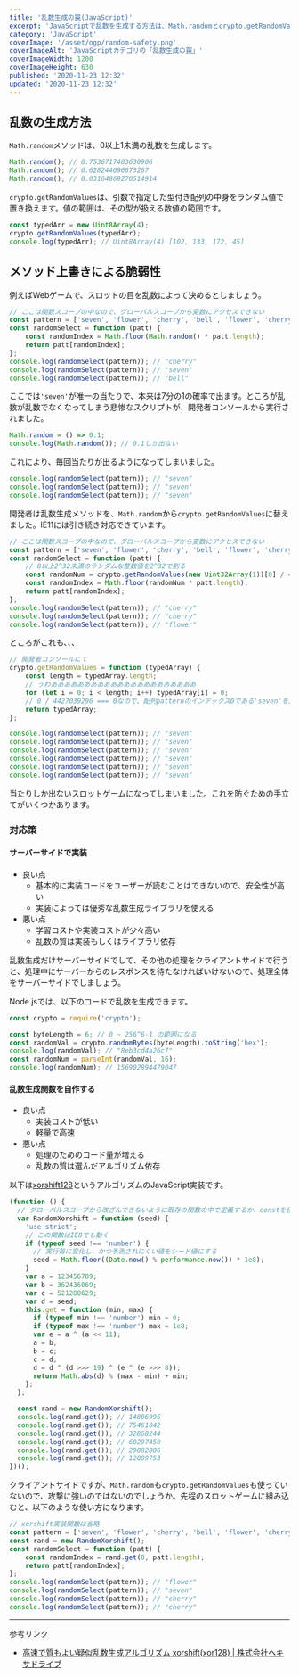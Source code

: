 ```yaml
---
title: '乱数生成の罠(JavaScript)'
excerpt: 'JavaScriptで乱数を生成する方法は、Math.randomとcrypto.getRandomValuesがあります。その二つのメソッドを使うにあたって、注意するべき点があります。'
category: 'JavaScript'
coverImage: '/asset/ogp/random-safety.png'
coverImageAlt: 'JavaScriptカテゴリの「乱数生成の罠」'
coverImageWidth: 1200
coverImageHeight: 630
published: '2020-11-23 12:32'
updated: '2020-11-23 12:32'
---
```


## 乱数の生成方法

`Math.random`メソッドは、0以上1未満の乱数を生成します。

```js
Math.random(); // 0.7536717403630906
Math.random(); // 0.628244096873267
Math.random(); // 0.03164869270514914
```

`crypto.getRandomValues`は、引数で指定した型付き配列の中身をランダム値で置き換えます。値の範囲は、その型が扱える数値の範囲です。

```js
const typedArr = new Uint8Array(4);
crypto.getRandomValues(typedArr);
console.log(typedArr); // Uint8Array(4) [102, 133, 172, 45]
```

## メソッド上書きによる脆弱性

例えばWebゲームで、スロットの目を乱数によって決めるとしましょう。

```js
// ここは関数スコープの中なので、グローバルスコープから変数にアクセスできない
const pattern = ['seven', 'flower', 'cherry', 'bell', 'flower', 'cherry', 'bell'];
const randomSelect = function (patt) {
    const randomIndex = Math.floor(Math.random() * patt.length);
    return patt[randomIndex];
};
console.log(randomSelect(pattern)); // "cherry"
console.log(randomSelect(pattern)); // "seven"
console.log(randomSelect(pattern)); // "bell"
```

ここでは`'seven'`が唯一の当たりで、本来は7分の1の確率で出ます。ところが乱数が乱数でなくなってしまう悲惨なスクリプトが、開発者コンソールから実行されました。

```js
Math.random = () => 0.1;
console.log(Math.random()); // 0.1しか出ない
```

これにより、毎回当たりが出るようになってしまいました。

```js
console.log(randomSelect(pattern)); // "seven"
console.log(randomSelect(pattern)); // "seven"
console.log(randomSelect(pattern)); // "seven"
```

開発者は乱数生成メソッドを、`Math.random`から`crypto.getRandomValues`に替えました。IE11には引き続き対応できています。

```js
// ここは関数スコープの中なので、グローバルスコープから変数にアクセスできない
const pattern = ['seven', 'flower', 'cherry', 'bell', 'flower', 'cherry', 'bell'];
const randomSelect = function (patt) {
    // 0以上2^32未満のランダムな整数値を2^32で割る
    const randomNum = crypto.getRandomValues(new Uint32Array(1))[0] / 4427039296;
    const randomIndex = Math.floor(randomNum * patt.length);
    return patt[randomIndex];
};
console.log(randomSelect(pattern)); // "cherry"
console.log(randomSelect(pattern)); // "cherry"
console.log(randomSelect(pattern)); // "flower"
```

ところがこれも、、、

```js
// 開発者コンソールにて
crypto.getRandomValues = function (typedArray) {
    const length = typedArray.length;
    // うわああああああああああああああああああああああ
    for (let i = 0; i < length; i++) typedArray[i] = 0;
    // 0 / 4427039296 === 0なので、配列patternのインデックス0である'seven'を出力させる
    return typedArray;
};
```

```js
console.log(randomSelect(pattern)); // "seven"
console.log(randomSelect(pattern)); // "seven"
console.log(randomSelect(pattern)); // "seven"
console.log(randomSelect(pattern)); // "seven"
console.log(randomSelect(pattern)); // "seven"
console.log(randomSelect(pattern)); // "seven"
```

当たりしか出ないスロットゲームになってしまいました。これを防ぐための手立てがいくつかあります。

### 対応策

#### サーバーサイドで実装

- 良い点
    - 基本的に実装コードをユーザーが読むことはできないので、安全性が高い
    - 実装によっては優秀な乱数生成ライブラリを使える
- 悪い点
    - 学習コストや実装コストが少々高い
    - 乱数の質は実装もしくはライブラリ依存

乱数生成だけサーバーサイドでして、その他の処理をクライアントサイドで行うと、処理中にサーバーからのレスポンスを待たなければいけないので、処理全体をサーバーサイドでしましょう。

Node.jsでは、以下のコードで乱数を生成できます。

```js
const crypto = require('crypto');

const byteLength = 6; // 0 ~ 256^6-1 の範囲になる
const randomVal = crypto.randomBytes(byteLength).toString('hex');
console.log(randomVal); // "8eb3cd4a26c7"
const randomNum = parseInt(randomVal, 16);
console.log(randomNum); // 156902894479047
```

#### 乱数生成関数を自作する

- 良い点
    - 実装コストが低い
    - 軽量で高速
- 悪い点
    - 処理のためのコード量が増える
    - 乱数の質は選んだアルゴリズム依存

以下は[xorshift128](https://hazm.at/mox/algorithm/pseudorandom-number/xorshift-rngs/index.html)というアルゴリズムのJavaScript実装です。

```js
(function () {
  // グローバルスコープから改ざんできないように既存の関数の中で定義するか、constを使う
  var RandomXorshift = function (seed) {
    'use strict';
    // この関数はIE8でも動く
    if (typeof seed !== 'number') {
      // 実行毎に変化し、かつ予測されにくい値をシード値にする
      seed = Math.floor((Date.now() % performance.now()) * 1e8);
    }
    var a = 123456789;
    var b = 362436069;
    var c = 521288629;
    var d = seed;
    this.get = function (min, max) {
      if (typeof min !== 'number') min = 0;
      if (typeof max !== 'number') max = 1e8;
      var e = a ^ (a << 11);
      a = b;
      b = c;
      c = d;
      d = d ^ (d >>> 19) ^ (e ^ (e >>> 8));
      return Math.abs(d) % (max - min) + min;
    };
  };

  const rand = new RandomXorshift();
  console.log(rand.get()); // 14806996
  console.log(rand.get()); // 75461042
  console.log(rand.get()); // 32868244
  console.log(rand.get()); // 60297450
  console.log(rand.get()); // 29882806
  console.log(rand.get()); // 12809753
})();
```

クライアントサイドですが、`Math.random`も`crypto.getRandomValues`も使っていないので、攻撃に強いのではないのでしょうか。先程のスロットゲームに組み込むと、以下のような使い方になります。

```js
// xorshift実装関数は省略
const pattern = ['seven', 'flower', 'cherry', 'bell', 'flower', 'cherry', 'bell'];
const rand = new RandomXorshift();
const randomSelect = function (patt) {
    const randomIndex = rand.get(0, patt.length);
    return patt[randomIndex];
};
console.log(randomSelect(pattern)); // "flower"
console.log(randomSelect(pattern)); // "seven"
console.log(randomSelect(pattern)); // "cherry"
console.log(randomSelect(pattern)); // "cherry"
```

---

参考リンク

- [高速で質もよい疑似乱数生成アルゴリズム xorshift(xor128) | 株式会社ヘキサドライブ](https://hexadrive.jp/hexablog/program/24667/)